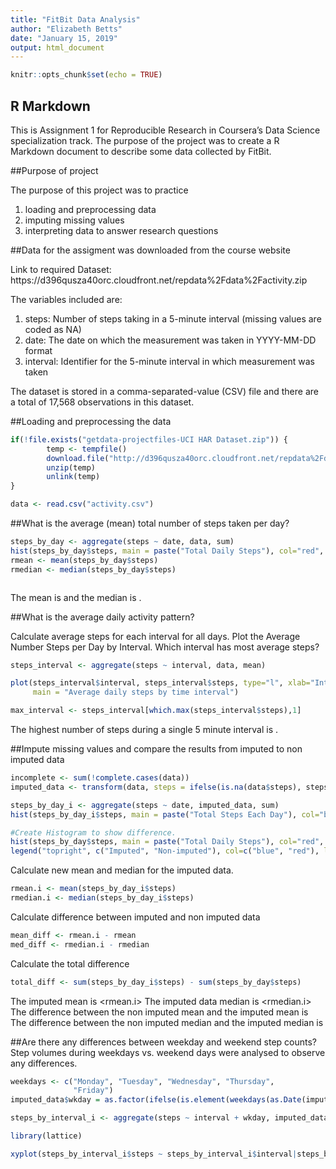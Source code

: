 ---
title: "FitBit Data Analysis"
author: "Elizabeth Betts"
date: "January 15, 2019"
output: html_document
---

```{r setup, include=FALSE}
knitr::opts_chunk$set(echo = TRUE)
```

## R Markdown

This is Assignment 1 for Reproducible Research  in Coursera's Data Science specialization track. The purpose of the project was to create a R Markdown document to describe some data collected by FitBit.

##Purpose of project  

The purpose of this project was to practice

1. loading and preprocessing data  
2. imputing missing values  
3. interpreting data to answer research questions  

##Data for the assigment was downloaded from the course website  

Link to required Dataset: https://d396qusza40orc.cloudfront.net/repdata%2Fdata%2Factivity.zip

The variables included are:

1. steps: Number of steps taking in a 5-minute interval (missing values are coded as \color{red}{\verb|NA|}NA)
2. date: The date on which the measurement was taken in YYYY-MM-DD format
3. interval: Identifier for the 5-minute interval in which measurement was taken

The dataset is stored in a comma-separated-value (CSV) file and there are a total of 17,568 observations in this dataset.

##Loading and preprocessing the data

```{r}
if(!file.exists("getdata-projectfiles-UCI HAR Dataset.zip")) {
        temp <- tempfile()
        download.file("http://d396qusza40orc.cloudfront.net/repdata%2Fdata%2Factivity.zip",temp)
        unzip(temp)
        unlink(temp)
}

data <- read.csv("activity.csv")
```

##What is the average (mean) total number of steps taken per day?
```{r}
steps_by_day <- aggregate(steps ~ date, data, sum)
hist(steps_by_day$steps, main = paste("Total Daily Steps"), col="red", xlab="Number of Steps")
rmean <- mean(steps_by_day$steps)
rmedian <- median(steps_by_day$steps)



```
The mean is <rmean> and the median is <rmedian>.

##What is the average daily activity pattern?

Calculate average steps for each interval for all days.
Plot the Average Number Steps per Day by Interval.
Which interval has most average steps?

```{r}
steps_interval <- aggregate(steps ~ interval, data, mean)

plot(steps_interval$interval, steps_interval$steps, type="l", xlab="Interval", ylab="Number of Steps",
     main = "Average daily steps by time interval")

max_interval <- steps_interval[which.max(steps_interval$steps),1]

```

The highest number of steps during a single 5 minute interval is <max_interval>.

##Impute missing values and compare the results from imputed to non imputed data
```{r}
incomplete <- sum(!complete.cases(data))
imputed_data <- transform(data, steps = ifelse(is.na(data$steps), steps_interval$steps[match(data$interval, steps_interval$interval)], data$steps))

steps_by_day_i <- aggregate(steps ~ date, imputed_data, sum)
hist(steps_by_day_i$steps, main = paste("Total Steps Each Day"), col="blue", xlab="Number of Steps")

#Create Histogram to show difference. 
hist(steps_by_day$steps, main = paste("Total Daily Steps"), col="red", xlab="Number of Steps", add=T)
legend("topright", c("Imputed", "Non-imputed"), col=c("blue", "red"), lwd=10)

```
Calculate new mean and median for the imputed data.
```{r}
rmean.i <- mean(steps_by_day_i$steps)
rmedian.i <- median(steps_by_day_i$steps)
```
Calculate difference between imputed and non imputed data
```{r}
mean_diff <- rmean.i - rmean
med_diff <- rmedian.i - rmedian

```
Calculate the total difference
```{r}
total_diff <- sum(steps_by_day_i$steps) - sum(steps_by_day$steps)
```

The imputed mean is <rmean.i>
The imputed data median is <rmedian.i>
The difference between the non imputed mean and the imputed mean is <mean_diff>
The difference between the non imputed median and the imputed median is <med_diff>

##Are there any differences between weekday and weekend step counts?
Step volumes during weekdays vs. weekend days were analysed to observe any differences.

```{r}
weekdays <- c("Monday", "Tuesday", "Wednesday", "Thursday", 
              "Friday")
imputed_data$wkday = as.factor(ifelse(is.element(weekdays(as.Date(imputed_data$date)),weekdays), "Weekday", "Weekend"))

steps_by_interval_i <- aggregate(steps ~ interval + wkday, imputed_data, mean)

library(lattice)

xyplot(steps_by_interval_i$steps ~ steps_by_interval_i$interval|steps_by_interval_i$wkday, main="Average Daily Steps by Interval",xlab="Interval", ylab="Steps",layout=c(1,2), type="l")
```


